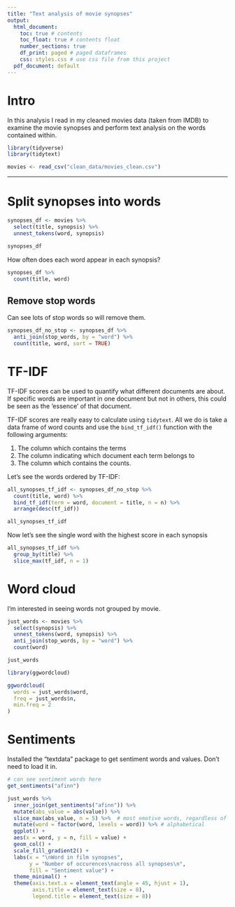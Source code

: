 ```yaml
---
title: "Text analysis of movie synopses"
output:
  html_document:
    toc: true # contents
    toc_float: true # contents float
    number_sections: true
    df_print: paged # paged dataframes
    css: styles.css # use css file from this project
  pdf_document: default
---
```


# Intro 

In this analysis I read in my cleaned movies data (taken from IMDB) to examine
the movie synopses and perform text analysis on the words contained within.

```r
library(tidyverse)
library(tidytext)

movies <- read_csv("clean_data/movies_clean.csv")
```

------------------------------------------------------------------------

# Split synopses into words

```r
synopses_df <- movies %>% 
  select(title, synopsis) %>% 
  unnest_tokens(word, synopsis)

synopses_df
```

How often does each word appear in each synopsis?

```r
synopses_df %>% 
  count(title, word)
```

## Remove stop words

Can see lots of stop words so will remove them.

```r
synopses_df_no_stop <- synopses_df %>% 
  anti_join(stop_words, by = "word") %>% 
  count(title, word, sort = TRUE)
```

# TF-IDF

TF-IDF scores can be used to quantify what different documents are about. If specific words are important in one document but not in others, this could be seen as the ‘essence’ of that document.

TF-IDF scores are really easy to calculate using `tidytext`. All we do is take a data frame of word counts and use the `bind_tf_idf()` function with the following arguments:

1.  The column which contains the terms
2.  The column indicating which document each term belongs to
3.  The column which contains the counts.

Let's see the words ordered by TF-IDF:

```r
all_synopses_tf_idf <- synopses_df_no_stop %>% 
  count(title, word) %>% 
  bind_tf_idf(term = word, document = title, n = n) %>% 
  arrange(desc(tf_idf))

all_synopses_tf_idf
```

Now let's see the single word with the highest score in each synopsis

```r
all_synopses_tf_idf %>% 
  group_by(title) %>% 
  slice_max(tf_idf, n = 1)
```

# Word cloud

I'm interested in seeing words not grouped by movie.

```r
just_words <- movies %>% 
  select(synopsis) %>% 
  unnest_tokens(word, synopsis) %>% 
  anti_join(stop_words, by = "word") %>% 
  count(word)

just_words
```

```r
library(ggwordcloud)

ggwordcloud(
  words = just_words$word,
  freq = just_words$n,
  min.freq = 2
)
```

# Sentiments

Installed the "textdata" package to get sentiment words and values. Don't need to load it in.

```r
# can see sentiment words here
get_sentiments("afinn")
```

```r
just_words %>% 
  inner_join(get_sentiments("afinn")) %>% 
  mutate(abs_value = abs(value)) %>% 
  slice_max(abs_value, n = 5) %>%  # most emotive words, regardless of positice or negative
  mutate(word = factor(word, levels = word)) %>% # alphabetical
  ggplot() +
  aes(x = word, y = n, fill = value) +
  geom_col() + 
  scale_fill_gradient2() +
  labs(x = "\nWord in film synopses",
       y = "Number of occurences\nacross all synopses\n",
       fill = "Sentiment value") +
  theme_minimal() +
  theme(axis.text.x = element_text(angle = 45, hjust = 1),
        axis.title = element_text(size = 8),
        legend.title = element_text(size = 8))
```
